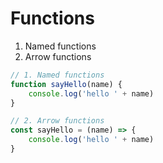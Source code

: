 # Functions

1. Named functions 
2. Arrow functions

```jsx
// 1. Named functions
function sayHello(name) {
    console.log('hello ' + name)
}

// 2. Arrow functions
const sayHello = (name) => {
    console.log('hello ' + name)
}
```
